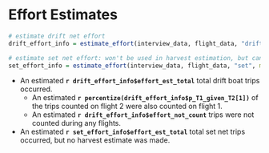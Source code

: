 
# Effort Estimates {-} 

```r
# estimate drift net effort
drift_effort_info = estimate_effort(interview_data, flight_data, "drift", method = "dbl_exp")

# estimate set net effort: won't be used in harvest estimation, but can report an effort estimate
set_effort_info = estimate_effort(interview_data, flight_data, "set", method = "max_per_stratum")
```

* An estimated **`r drift_effort_info$effort_est_total`** total drift boat trips occurred.
  * An estimated **`r percentize(drift_effort_info$p_T1_given_T2[1])`** of the trips counted on flight 2 were also counted on flight 1.
  * An estimated **`r drift_effort_info$effort_not_count`** trips were not counted during any flights.
* An estimated **`r set_effort_info$effort_est_total`** total set net trips occurred, but no harvest estimate was made.
